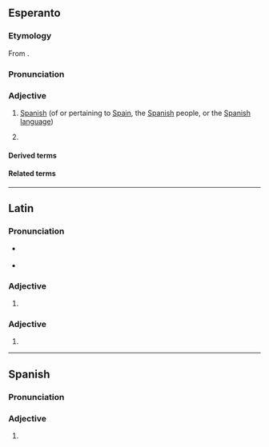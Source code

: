 ==Esperanto==

===Etymology===
From {{af|eo|hispano|t1=a Spaniard|-a}}.

===Pronunciation===
{{eo-IPA|a=LL-Q143 (epo)-Lepticed7-hispana.wav|hispan|a}}

===Adjective===
{{eo-head}}

# [[Spanish]] (of or pertaining to [[Spain]], the [[Spanish]] people, or the [[Spanish]] [[language]])
#: {{hyper|eo|eŭropa}}
# {{q|la hispana}} {{clipping of|eo|la hispana [[lingvo]]||the Spanish language}}

====Derived terms====
{{der3|eo
|{{l|eo|hispana lingvo|t=Spanish language}}
|{{l|eo|hispanlingvano}}, {{l|eo|hispanparolanto|t=a Spanish speaker, a [[hispanophone]]}}
|{{l|eo|hispanparola}}, {{l|eo|hispanparolanta|t=Spanish-speaking}}
}}

====Related terms====
{{rel2|eo
|{{l|eo|hispane|t=in Spanish}}
|{{l|eo|Hispanio|t=Spain}}
}}

{{eo GCSE|4}}
{{c|eo|Languages|Spain}}

----

==Latin==

===Pronunciation===
* {{q|hispāna}} {{la-IPA|hispāna}}
* {{q|hispānā}} {{la-IPA|hispānā}}

===Adjective===
{{la-adj-form|hispāna}}

# {{inflection of|la|hispānus||nom//voc|f|s|;|nom//acc//voc|n|p}}

===Adjective===
{{la-adj-form|hispānā}}

# {{inflection of|la|hispānus||abl|f|s}}

----

==Spanish==

===Pronunciation===
{{es-IPA}}

===Adjective===
{{head|es|adjective form|g=f-s}}

# {{adj form of|es|hispano||f|s}}